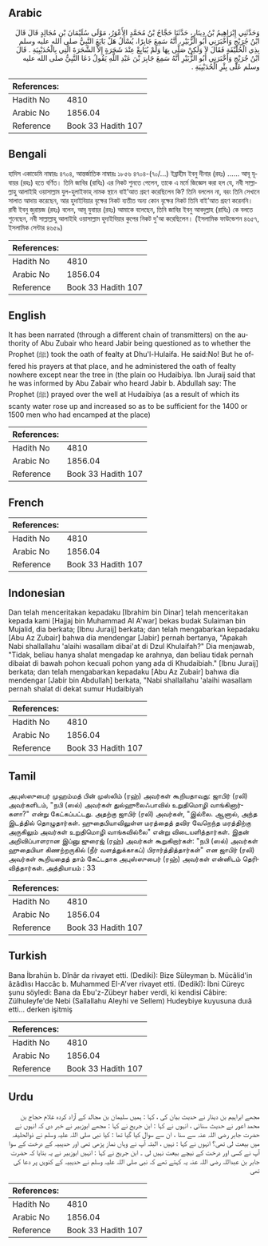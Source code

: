## Arabic


<div dir="rtl" lang="ar" style={{fontSize:'larger',backgroundColor:'#f8f9fa',padding:20}}>
وَحَدَّثَنِي إِبْرَاهِيمُ بْنُ دِينَارٍ، حَدَّثَنَا حَجَّاجُ بْنُ مُحَمَّدٍ الأَعْوَرُ، مَوْلَى سُلَيْمَانَ بْنِ مُجَالِدٍ قَالَ قَالَ ابْنُ جُرَيْجٍ وَأَخْبَرَنِي أَبُو الزُّبَيْرِ، أَنَّهُ سَمِعَ جَابِرًا، يُسْأَلُ هَلْ بَايَعَ النَّبِيُّ صلى الله عليه وسلم بِذِي الْحُلَيْفَةِ فَقَالَ لاَ وَلَكِنْ صَلَّى بِهَا وَلَمْ يُبَايِعْ عِنْدَ شَجَرَةٍ إِلاَّ الشَّجَرَةَ الَّتِي بِالْحُدَيْبِيَةِ ‏.‏ قَالَ ابْنُ جُرَيْجٍ وَأَخْبَرَنِي أَبُو الزُّبَيْرِ أَنَّهُ سَمِعَ جَابِرَ بْنَ عَبْدِ اللَّهِ يَقُولُ دَعَا النَّبِيُّ صلى الله عليه وسلم عَلَى بِئْرِ الْحُدَيْبِيَةِ ‏.‏
</div>
<div style={{backgroundColor:'#f8f9fa',padding:20, marginBottom: 10}}><table> <thead> <tr> <th>References:</th> <th></th> </tr> </thead> <tbody><tr><td>Hadith No</td><td>4810</td></tr><tr><td>Arabic No</td><td>1856.04</td></tr><tr><td>Reference</td><td>Book 33 Hadith 107</td></tr></tbody></table></div>

## Bengali


<div dir="ltr" lang="bn" style={{fontSize:'larger',backgroundColor:'#f8f9fa',padding:20}}>
হাদিস একাডেমি নাম্বারঃ ৪৭০৪, আন্তর্জাতিক নাম্বারঃ ১৮৫৬ ৪৭০৪-(৭০/...) ইব্রাহীম ইবনু দীনার (রহঃ) …... আবূ যূবায়র (রহঃ) হতে বর্ণিত। তিনি জাবির (রাযিঃ) এর নিকট শুনতে পেলেন, তাকে এ মর্মে জিজ্ঞেস করা হল যে, নবী সাল্লাল্লাহু আলাইহি ওয়াসাল্লাম যুল-হুলাইফাহ্ নামক স্থানে বাই’আত গ্রহণ করেছিলেন কি? তিনি বললেন না, বরং তিনি সেখানে সালাত আদায় করেছেন, আর হুদাইবিয়ার বৃক্ষের নিকট ব্যতীত অন্য কোন বৃক্ষের নিকট তিনি বাই’আত গ্রহণ করেননি। রাবী ইবনু জুরায়জ (রহঃ) বলেন, আবূ যুবায়র (রহঃ) আমাকে বলেছেন, তিনি জাবির ইবনু আবদুল্লাহ (রাযিঃ) কে বলতে শুনেছেন, নবী সাল্লাল্লাহু আলাইহি ওয়াসাল্লাম হুদাইবিয়ার কুপের নিকট দু'আ করেছিলেন। (ইসলামিক ফাউন্ডেশন ৪৬৫৭, ইসলামিক সেন্টার ৪৬৫৯)
</div>
<div style={{backgroundColor:'#f8f9fa',padding:20, marginBottom: 10}}><table> <thead> <tr> <th>References:</th> <th></th> </tr> </thead> <tbody><tr><td>Hadith No</td><td>4810</td></tr><tr><td>Arabic No</td><td>1856.04</td></tr><tr><td>Reference</td><td>Book 33 Hadith 107</td></tr></tbody></table></div>

## English


<div dir="ltr" lang="en" style={{fontSize:'larger',backgroundColor:'#f8f9fa',padding:20}}>
It has been narrated (through a different chain of transmitters) on the authority of Abu Zubair who heard Jabir being questioned as to whether the Prophet (ﷺ) took the oath of fealty at Dhu'l-Hulaifa. He said:No! But he offered his prayers at that place, and he administered the oath of fealty nowhere except near the tree in (the plain oo Hudaibiya. Ibn Juraij said that he was informed by Abu Zabair who heard Jabir b. Abdullah say: The Prophet (ﷺ) prayed over the well at Hudaibiya (as a result of which its scanty water rose up and increased so as to be sufficient for the 1400 or 1500 men who had encamped at the place)
</div>
<div style={{backgroundColor:'#f8f9fa',padding:20, marginBottom: 10}}><table> <thead> <tr> <th>References:</th> <th></th> </tr> </thead> <tbody><tr><td>Hadith No</td><td>4810</td></tr><tr><td>Arabic No</td><td>1856.04</td></tr><tr><td>Reference</td><td>Book 33 Hadith 107</td></tr></tbody></table></div>

## French


<div dir="ltr" lang="fr" style={{fontSize:'larger',backgroundColor:'#f8f9fa',padding:20}}>

</div>
<div style={{backgroundColor:'#f8f9fa',padding:20, marginBottom: 10}}><table> <thead> <tr> <th>References:</th> <th></th> </tr> </thead> <tbody><tr><td>Hadith No</td><td>4810</td></tr><tr><td>Arabic No</td><td>1856.04</td></tr><tr><td>Reference</td><td>Book 33 Hadith 107</td></tr></tbody></table></div>

## Indonesian


<div dir="ltr" lang="id" style={{fontSize:'larger',backgroundColor:'#f8f9fa',padding:20}}>
Dan telah menceritakan kepadaku [Ibrahim bin Dinar] telah menceritakan kepada kami [Hajjaj bin Muhammad Al A'war] bekas budak Sulaiman bin Mujalid, dia berkata; [Ibnu Juraij] berkata; dan telah mengabarkan kepadaku [Abu Az Zubair] bahwa dia mendengar [Jabir] pernah bertanya, "Apakah Nabi shallallahu 'alaihi wasallam dibai'at di Dzul Khulaifah?" Dia menjawab, "Tidak, beliau hanya shalat mengadap ke arahnya, dan beliau tidak pernah dibaiat di bawah pohon kecuali pohon yang ada di Khudaibiah." [Ibnu Juraij] berkata; dan telah mengabarkan kepadaku [Abu Az Zubair] bahwa dia mendengar [Jabir bin Abdullah] berkata, "Nabi shallallahu 'alaihi wasallam pernah shalat di dekat sumur Hudaibiyah
</div>
<div style={{backgroundColor:'#f8f9fa',padding:20, marginBottom: 10}}><table> <thead> <tr> <th>References:</th> <th></th> </tr> </thead> <tbody><tr><td>Hadith No</td><td>4810</td></tr><tr><td>Arabic No</td><td>1856.04</td></tr><tr><td>Reference</td><td>Book 33 Hadith 107</td></tr></tbody></table></div>

## Tamil


<div dir="ltr" lang="ta" style={{fontSize:'larger',backgroundColor:'#f8f9fa',padding:20}}>
அபுஸ்ஸுபைர் முஹம்மத் பின் முஸ்லிம் (ரஹ்) அவர்கள் கூறியதாவது: ஜாபிர் (ரலி) அவர்களிடம், "நபி (ஸல்) அவர்கள் துல்ஹுலைஃபாவில் உறுதிமொழி வாங்கினார்களா?" என்று கேட்கப்பட்டது. அதற்கு ஜாபிர் (ரலி) அவர்கள், "இல்லை. ஆனால், அந்த இடத்தில் தொழுதார்கள். ஹுதைபியாவிலுள்ள மரத்தைத் தவிர வேறெந்த மரத்திற்கு அருகிலும் அவர்கள் உறுதிமொழி வாங்கவில்லை" என்று விடையளித்தார்கள். இதன் அறிவிப்பாளரான இப்னு ஜுரைஜ் (ரஹ்) அவர்கள் கூறுகிறார்கள்: "நபி (ஸல்) அவர்கள் ஹுதைபியா கிணற்றருகில் (நீர் வளத்துக்காகப்) பிரார்த்தித்தார்கள்" என ஜாபிர் (ரலி) அவர்கள் கூறியதைத் தாம் கேட்டதாக அபுஸ்ஸுபைர் (ரஹ்) அவர்கள் என்னிடம் தெரிவித்தார்கள். அத்தியாயம் : 33
</div>
<div style={{backgroundColor:'#f8f9fa',padding:20, marginBottom: 10}}><table> <thead> <tr> <th>References:</th> <th></th> </tr> </thead> <tbody><tr><td>Hadith No</td><td>4810</td></tr><tr><td>Arabic No</td><td>1856.04</td></tr><tr><td>Reference</td><td>Book 33 Hadith 107</td></tr></tbody></table></div>

## Turkish


<div dir="ltr" lang="tr" style={{fontSize:'larger',backgroundColor:'#f8f9fa',padding:20}}>
Bana İbrahün b. Dînâr da rivayet etti. (Dediki): Bize Süleyman b. Mücâlid'in âzâdlısı Haccâc b. Muhammed EI-A'ver rivayet etti. (Dedikî): İbni Cüreyc şunu söyledi: Bana da Ebu'z-Zübeyr haber verdi, ki kendisi Câbire: Zülhuleyfe'de Nebi (Sallallahu Aleyhi ve Sellem) Hudeybiye kuyusuna duıâ etti... derken işitmiş
</div>
<div style={{backgroundColor:'#f8f9fa',padding:20, marginBottom: 10}}><table> <thead> <tr> <th>References:</th> <th></th> </tr> </thead> <tbody><tr><td>Hadith No</td><td>4810</td></tr><tr><td>Arabic No</td><td>1856.04</td></tr><tr><td>Reference</td><td>Book 33 Hadith 107</td></tr></tbody></table></div>

## Urdu


<div dir="rtl" lang="ur" style={{fontSize:'larger',backgroundColor:'#f8f9fa',padding:20}}>
مجھے ابراہیم بن دینار نے حدیث بیان کی ، کہا : ہمیں سلیمان بن مجالد کے آزاد کردہ غلام حجاج بن محمد اعور نے حدیث سنائی ، انہوں نے کہا : ابن جریج نے کہا : مجھے ابوزبیر نے خبر دی کہ انہوں نے حضرت جابر رضی اللہ عنہ سے سنا ، ان سے سوال کیا گیا تھا : کیا نبی صلی اللہ علیہ وسلم نے ذوالحلیفہ میں بیعت لی تھی؟ انہوں نے کہا : نہیں ، البتہ آپ نے وہاں نماز پڑھی تھی اور حدیبیہ کے درخت کے سوا آپ نے کسی اور درخت کے نیچے بیعت نہیں لی ۔ ابن جریج نے کہا : انہیں ابوزبیر نے یہ بتایا کہ حضرت جابر بن عبداللہ رضی اللہ عنہ یہ کہتے تھے کہ نبی صلی اللہ علیہ وسلم نے حدیبیہ کے کنویں پر دعا کی تھی
</div>
<div style={{backgroundColor:'#f8f9fa',padding:20, marginBottom: 10}}><table> <thead> <tr> <th>References:</th> <th></th> </tr> </thead> <tbody><tr><td>Hadith No</td><td>4810</td></tr><tr><td>Arabic No</td><td>1856.04</td></tr><tr><td>Reference</td><td>Book 33 Hadith 107</td></tr></tbody></table></div>